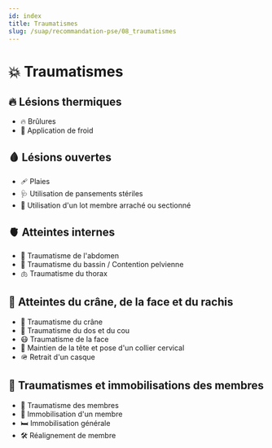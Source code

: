 ---
id: index
title: Traumatismes
slug: /suap/recommandation-pse/08_traumatismes
---


# 💥 Traumatismes

## 🔥 Lésions thermiques
- <Link to="/docs/suap/brulures">🔥 Brûlures</Link>
- <Link to="/docs/suap/froid">🧊 Application de froid</Link>

## 🩸 Lésions ouvertes
- <Link to="/docs/suap/plaies">🩹 Plaies</Link>
- <Link to="/docs/suap/pansements-steriles">🩺 Utilisation de pansements stériles</Link>
- <Link to="/docs/suap/lot-membre-arrache">🦾 Utilisation d'un lot membre arraché ou sectionné</Link>

## 🫀 Atteintes internes
- <Link to="/docs/suap/traumatisme-abdomen">🩻 Traumatisme de l'abdomen</Link>
- <Link to="/docs/suap/contention-pelvienne">🦴 Traumatisme du bassin / Contention pelvienne</Link>
- <Link to="/docs/suap/traumatisme-thorax">🫁 Traumatisme du thorax</Link>

## 🧠 Atteintes du crâne, de la face et du rachis
- <Link to="/docs/suap/traumatisme-crane">🧠 Traumatisme du crâne</Link>
- <Link to="/docs/suap/traumatisme-dos-et-cou">🦴 Traumatisme du dos et du cou</Link>
- <Link to="/docs/suap/traumatisme-face">😷 Traumatisme de la face</Link>
- <Link to="/docs/suap/collier-cervical">🦒 Maintien de la tête et pose d'un collier cervical</Link>
- <Link to="/docs/suap/retrait-casque">🪖 Retrait d'un casque</Link>

## 🦵 Traumatismes et immobilisations des membres
- <Link to="/docs/suap/traumatisme-membres">🦵 Traumatisme des membres</Link>
- <Link to="/docs/suap/immobilisation-membres">🦿 Immobilisation d'un membre</Link>
- <Link to="/docs/suap/immobilisation-generale">🛏️ Immobilisation générale</Link>
- <Link to="/docs/suap/ralignement-membre">🛠️ Réalignement de membre</Link>

